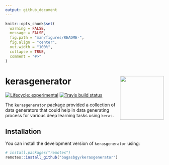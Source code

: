 ```yaml
---
output: github_document
---
```


```r
knitr::opts_chunk$set(
  warning = FALSE,
  message = FALSE,
  fig.path = "man/figures/README-",
  fig.align = "center",
  out.width = "100%",
  collapse = TRUE,
  comment = "#>"
)
```

# kerasgenerator <img src='man/figures/logo.svg' align='right' height='139'/>

<!-- badges: start -->
[![Lifecycle: experimental](https://img.shields.io/badge/lifecycle-experimental-orange.svg)](https://www.tidyverse.org/lifecycle/#experimental)
[![Travis build status](https://travis-ci.org/bagasbgy/kerasgenerator.svg?branch=master)](https://travis-ci.org/bagasbgy/kerasgenerator)
<!-- badges: end -->

The `kerasgenerator` package provided a collection of data generators that could help in data generating process for various deep learning tasks using `keras`.

## Installation

You can install the development version of `kerasgenerator` using:

```r
# install.packages("remotes")
remotes::install_github("bagasbgy/kerasgenerator")
```
